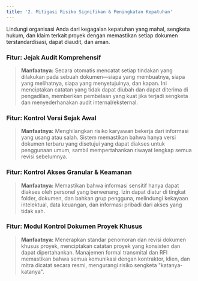 ```yaml
---
title: '2. Mitigasi Risiko Signifikan & Peningkatan Kepatuhan'
---
```


Lindungi organisasi Anda dari kegagalan kepatuhan yang mahal, sengketa hukum, dan klaim terkait proyek dengan memastikan setiap dokumen terstandardisasi, dapat diaudit, dan aman.

### Fitur: Jejak Audit Komprehensif
> **Manfaatnya:** Secara otomatis mencatat setiap tindakan yang dilakukan pada sebuah dokumen—siapa yang membuatnya, siapa yang melihatnya, siapa yang menyetujuinya, dan kapan. Ini menciptakan catatan yang tidak dapat diubah dan dapat diterima di pengadilan, memberikan pembelaan yang kuat jika terjadi sengketa dan menyederhanakan audit internal/eksternal.

### Fitur: Kontrol Versi Sejak Awal
> **Manfaatnya:** Menghilangkan risiko karyawan bekerja dari informasi yang usang atau salah. Sistem memastikan bahwa hanya versi dokumen terbaru yang disetujui yang dapat diakses untuk penggunaan umum, sambil mempertahankan riwayat lengkap semua revisi sebelumnya.

### Fitur: Kontrol Akses Granular & Keamanan
> **Manfaatnya:** Memastikan bahwa informasi sensitif hanya dapat diakses oleh personel yang berwenang. Izin dapat diatur di tingkat folder, dokumen, dan bahkan grup pengguna, melindungi kekayaan intelektual, data keuangan, dan informasi pribadi dari akses yang tidak sah.

### Fitur: Modul Kontrol Dokumen Proyek Khusus
> **Manfaatnya:** Menerapkan standar penomoran dan revisi dokumen khusus proyek, menciptakan catatan proyek yang konsisten dan dapat dipertahankan. Manajemen formal transmital dan RFI memastikan bahwa semua komunikasi dengan kontraktor, klien, dan mitra dicatat secara resmi, mengurangi risiko sengketa "katanya-katanya".